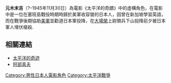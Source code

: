 {{expand|time=2015-10-10T09:42:21+00:00}}
{{unreferenced|time=2015-10-10T09:42:21+00:00}}
{{Infobox Military Person
|name= 元木末吉（虛構角色）
|lived= 
|born = 
|died = 1945年11月30日
|placeofbirth= {{JPN}}
|placeofdeath= [[塞班島|塞班島]]
|image= 
|allegiance = {{navy|Empire of Japan}}
|caption=
|nickname=
|serviceyears= 
|rank= 
|commands= 
|branch=  
|battles= [[塞班島戰役|塞班島戰役]]
|awards= 
|laterwork=
}}

'''元木末吉'''（?–1945年11月30日）為電影《太平洋的奇蹟》中的虛構角色，在電影中是一位在塞班島戰役時期時歸於美軍收容營的日本人，因曾在新加坡學習英語，而在戰爭後期協助[[美軍|美軍]]並勸道日本軍投降，在[[大場榮|大場榮]]上尉領兵下山投降前夕被日本軍人埋伏槍殺.

==相關連結==
*[[太平洋的奇迹|太平洋的奇迹]]
*[[阿部真夫|阿部真夫]]

[[Category:男性日本人電影角色|Category:男性日本人電影角色]]
[[Category:太平洋戰爭|Category:太平洋戰爭]]